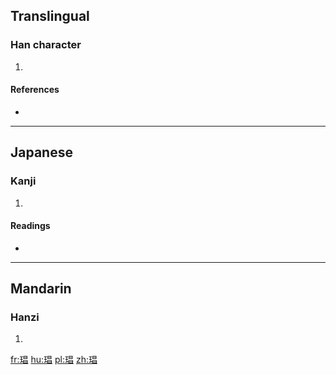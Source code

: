 ==Translingual==

===Han character===
{{Han char|rn=96|rad=玉|as=08|sn=12|four=1616<sub>0</sub>|canj=一土日日 (MGAA)|ids=⿰[[王]][[昌]]}}

# {{defn|Han|sort=玉08}}

====References====
* {{Han ref|kx=0734.270|dkj=21066|dj=1146.280|hdz=21122.010|uh=7429|ud=29737|bh=DAA8|bd=55976}}

----

==Japanese==

===Kanji===
{{ja-kanji|grade=|rs=玉08}}

# {{defn|lang=ja|sort=玉08}}

====Readings====
* {{ja-readings|on=[[しょう]] (shō)|kun=[[みみだま]] (mimidama)|nanori=}}

----

==Mandarin==

===Hanzi===
{{cmn-hanzi|pin=[[chāng]] ([[chang1]])|wg=ch'ang<sup>1</sup>}}

# {{defn|lang=cmn|sort=玉08}}

[[fr:琩]]
[[hu:琩]]
[[pl:琩]]
[[zh:琩]]